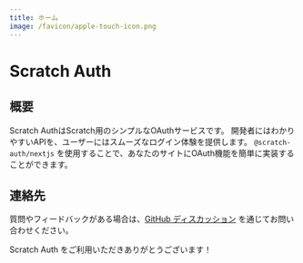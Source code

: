 ```yaml
---
title: ホーム
image: /favicon/apple-touch-icon.png
---
```



<div className="flex flex-wrap justify-center items-center gap-2 md:gap-4">
  <Logo width="152" height="152" />
  <h1 className="headline italic text-4xl font-bold">Scratch Auth</h1>
</div>

## 概要

Scratch AuthはScratch用のシンプルなOAuthサービスです。 開発者にはわかりやすいAPIを、ユーザーにはスムーズなログイン体験を提供します。 `@scratch-auth/nextjs` を使用することで、あなたのサイトにOAuth機能を簡単に実装することができます。

## 連絡先

質問やフィードバックがある場合は、[GitHub ディスカッション](https://github.com/scratch-auth/pkg/discussions) を通じてお問い合わせください。

Scratch Auth をご利用いただきありがとうございます！
